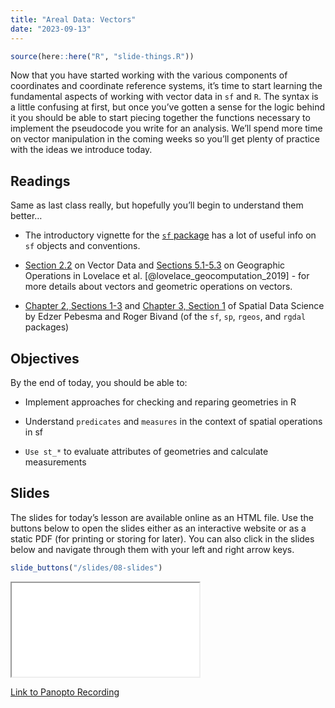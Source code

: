 ```yaml
---
title: "Areal Data: Vectors"
date: "2023-09-13"
---
```


```r
source(here::here("R", "slide-things.R"))

```

Now that you have started working with the various components of coordinates and coordinate reference systems, it's time to start learning the fundamental aspects of working with vector data in `sf` and `R`. The syntax is a little confusing at first, but once you've gotten a sense for the logic behind it you should be able to start piecing together the functions necessary to implement the pseudocode you write for an analysis. We'll spend more time on vector manipulation in the coming weeks so you'll get plenty of practice with the ideas we introduce today.

## Readings
Same as last class really, but hopefully you'll begin to understand them better...

- <i class="fas fa-external-link-square-alt"></i> The introductory vignette for the [`sf` package](https://r-spatial.github.io/sf/articles/sf1.html) has a lot of useful info on `sf` objects and conventions.

- <i class="fas fa-book"></i> [Section 2.2](https://geocompr.robinlovelace.net/spatial-class.html) on Vector Data and [Sections 5.1-5.3](https://geocompr.robinlovelace.net/geometric-operations.html) on Geographic Operations in Lovelace et al. [@lovelace_geocomputation_2019] - for more details about vectors and geometric operations on vectors.

- <i class="fas fa-external-link-square-alt"></i> [Chapter 2, Sections 1-3](https://r-spatial.org/book/02-Spaces.html) and [Chapter 3, Section 1](https://r-spatial.org/book/03-Geometries.html) of Spatial Data Science by Edzer Pebesma and Roger Bivand (of the `sf`, `sp`, `rgeos`, and `rgdal` packages)


## Objectives

By the end of today, you should be able to: 

* Implement approaches for checking and reparing geometries in R

* Understand `predicates` and `measures` in the context of spatial operations in sf

* `Use st_*` to evaluate attributes of geometries and calculate measurements





## Slides
The slides for today's lesson are available online as an HTML file. Use the buttons below to open the slides either as an interactive website or as a static PDF (for printing or storing for later). You can also click in the slides below and navigate through them with your left and right arrow keys.

```r
slide_buttons("/slides/08-slides")
```

<div>

```{=html}
<iframe class="slide-deck" src="/slides/08-slides.html"></iframe>
```

</div>

[Link to Panopto Recording](https://boisestate.hosted.panopto.com/Panopto/Pages/Viewer.aspx?id=41b7cbdb-2590-453c-8fe9-b07c011c9f29)